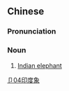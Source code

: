 ==Chinese==
{{zh-forms|type=21}}

===Pronunciation===
{{zh-pron
|m=Yìndù xiàng
|cat=n
}}

===Noun===
{{zh-noun}}

# [[Indian elephant]]

[[Category:zh:Elephants|卩04印度象]]